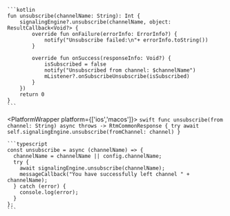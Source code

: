 <PlatformWrapper platform='android'>

    ```kotlin
    fun unsubscribe(channelName: String): Int {
        signalingEngine?.unsubscribe(channelName, object: ResultCallback<Void?> {
            override fun onFailure(errorInfo: ErrorInfo?) {
                notify("Unsubscribe failed:\n"+ errorInfo.toString())
            }

            override fun onSuccess(responseInfo: Void?) {
                isSubscribed = false
                notify("Unsubscribed from channel: $channelName")
                mListener?.onSubscribeUnsubscribe(isSubscribed)
            }
        })
        return 0
    }
    ```

</PlatformWrapper>

<PlatformWrapper platform={['ios','macos']}>
    ```swift
    func unsubscribe(from channel: String) async throws -> RtmCommonResponse {
        try await self.signalingEngine.unsubscribe(fromChannel: channel)
    }
    ```
</PlatformWrapper>

<PlatformWrapper platform = 'web'>

    ```typescript
    const unsubscribe = async (channelName) => {
      channelName = channelName || config.channelName;
      try {
        await signalingEngine.unsubscribe(channelName);
        messageCallback("You have successfully left channel " + channelName);
      } catch (error) {
        console.log(error);
      }
    };
    ```

</PlatformWrapper>

